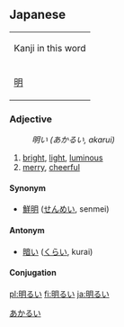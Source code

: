 ==Japanese==
[[Category:Japanese language|あかるい]]
{| align="right" border="0" cellpadding="4" cellspacing="0" style="border:1px solid #aaaaaa; margin-left:5px; margin-right:10px; font-size:8pt; text-align:center;" rules="all" frame="box"
| colspan="4" bgcolor="#f9f9f9" | Kanji in this word
|- style="font-size:12pt;"
! [[明]]
|}
===Adjective===
{{jaiadj|[[あかるい]]|[[akarui]]}}
:''明い (あかるい, akarui)''
# [[bright]], [[light]], [[luminous]]
# [[merry]], [[cheerful]]
====Synonym====
* [[鮮明]] ([[せんめい]], senmei)
====Antonym====
*[[暗い]] ([[くらい]], kurai)
====Conjugation====
{{ja-i|明る|あかる|akaru}}

[[pl:明るい]]
[[fi:明るい]]
[[ja:明るい]]